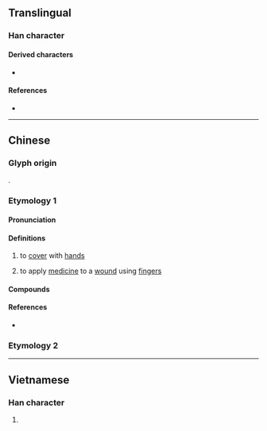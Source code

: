 {{character info}}
==Translingual==

===Han character===
{{Han char|rn=64|rad=手|as=09|sn=12|four=50061|canj=QYTA|ids=⿰扌音}}

====Derived characters====
* {{l|mul|[[𣚮]]}}

====References====
* {{Han ref|kx=0443.020|dkj=12361|dj=0794.040|hdz=31923.070|uh=63DE|ud=25566}}

----

==Chinese==
{{zh-forms}}

===Glyph origin===
{{Han etym}}
{{Han compound|手|alt1=扌|音|ls=psc|c1=s|t1=hand|c2=p}}.

===Etymology 1===

====Pronunciation====
{{zh-pron
|m=ǎn
|m-s=ngan3
|c=am2,ngam2,an3
|h=gd=êm1
|mn=ám/àⁿ
|mn-t=an1/am2
|mc=y
|oc=y
|cat=
}}

====Definitions====
{{zh-hanzi}}

# to [[cover]] with [[hands]]
#: {{zh-x|揞{am2} 住 個 鼻|to '''cover''' the nose|C}}
#: {{zh-x|用 濕毛巾 揞{am2} 住 口鼻|use a wet towel to cover the nose and mouth|C}}
#: {{zh-x|揞 目|tr=an1 mag8|'''cover''' the eyes|MN-T}}
# to apply [[medicine]] to a [[wound]] using [[fingers]]

====Compounds====
{{zh-der|撲揞|揞口費}}

====References====
* {{R:yue:Hanzi}}

===Etymology 2===
{{zh-see|扲|v}}

----

==Vietnamese==

===Han character===
{{vi-readings|rs=手09|readings=ẵm,ôm}}

# {{rfdef|vi|sort=手09}}